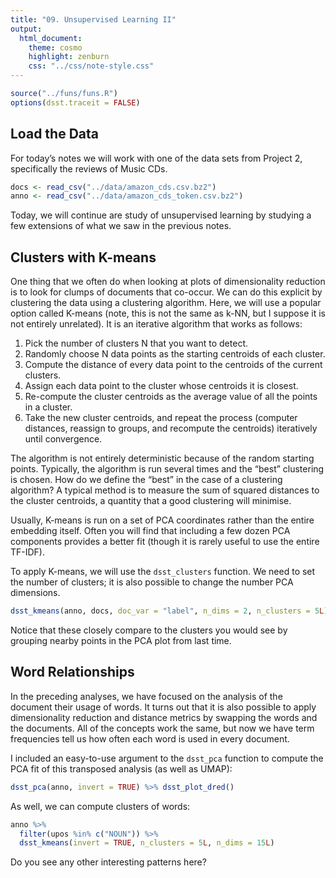 ```yaml
---
title: "09. Unsupervised Learning II"
output:
  html_document:
    theme: cosmo
    highlight: zenburn
    css: "../css/note-style.css"
---
```


```r
source("../funs/funs.R")
options(dsst.traceit = FALSE)
```

## Load the Data

For today's notes we will work with one of the data sets from Project 2,
specifically the reviews of Music CDs.

```r
docs <- read_csv("../data/amazon_cds.csv.bz2")
anno <- read_csv("../data/amazon_cds_token.csv.bz2")
```

Today, we will continue are study of unsupervised learning by studying a few
extensions of what we saw in the previous notes.

## Clusters with K-means

One thing that we often do when looking at plots of dimensionality reduction
is to look for clumps of documents that co-occur. We can do this explicit
by clustering the data using a clustering algorithm. Here, we will use a popular
option called K-means (note, this is not the same as k-NN, but I suppose it is
not entirely unrelated). It is an iterative algorithm that works as follows:

1. Pick the number of clusters N that you want to detect.
2. Randomly choose N data points as the starting centroids of each cluster.
3. Compute the distance of every data point to the centroids of the current
clusters.
4. Assign each data point to the cluster whose centroids it is closest.
5. Re-compute the cluster centroids as the average value of all the points in a
cluster.
6. Take the new cluster centroids, and repeat the process (computer distances,
reassign to groups, and recompute the centroids) iteratively until convergence.

The algorithm is not entirely deterministic because of the random starting
points. Typically, the algorithm is run several times and the "best" clustering
is chosen. How do we define the "best" in the case of a clustering algorithm?
A typical method is to measure the sum of squared distances to the cluster
centroids, a quantity that a good clustering will minimise.

Usually, K-means is run on a set of PCA coordinates rather than the entire
embedding itself. Often you will find that including a few dozen PCA components
provides a better fit (though it is rarely useful to use the entire TF-IDF).

To apply K-means, we will use the `dsst_clusters` function. We need to set the
number of clusters; it is also possible to change the number PCA dimensions.

```r
dsst_kmeans(anno, docs, doc_var = "label", n_dims = 2, n_clusters = 5L)
```

Notice that these closely compare to the clusters you would see by grouping
nearby points in the PCA plot from last time.

## Word Relationships

In the preceding analyses, we have focused on the analysis of the
document their usage of words. It turns out that it is also possible to apply
dimensionality reduction and distance metrics by swapping the words and the
documents. All of the concepts work the same, but now we have term frequencies
tell us how often each word is used in every document.

I included an easy-to-use argument to the `dsst_pca` function to compute the
PCA fit of this transposed analysis (as well as UMAP):

```r
dsst_pca(anno, invert = TRUE) %>% dsst_plot_dred()
```

As well, we can compute clusters of words:

```r
anno %>%
  filter(upos %in% c("NOUN")) %>%
  dsst_kmeans(invert = TRUE, n_clusters = 5L, n_dims = 15L)
```

Do you see any other interesting patterns here?
